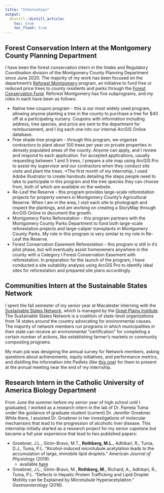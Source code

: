 ```yaml
---
title: "Internships"
output:
  distill::distill_article:
    toc: true
    toc_float: true
---
```


## Forest Conservation Intern at the Montgomery County Planning Department

I have been the forest conservation intern in the Intake and Regulatory Coordination division of the Montgomery County Planning Department since June 2020. The majority of my work has been focused on the department's [Reforest Montgomery](montgomeryplanning.org/reforest) program, an initiative to fund free or reduced price trees to county residents and parks through the [Forest Conservation Fund](https://montgomeryplanning.org/planning/environment/forest-conservation-and-trees/forest-conservation-fund/). Reforest Montgomery has five subprograms, and my roles in each have been as follows:

* Native tree coupon program - this is our most widely used program, allowing anyone planting a tree in the county to purchase a tree for $40 off at a participating nursery. Coupons with information including address, tree species, and price are sent to the department for reimbursement, and I log each one into our internal ArcGIS Online database.
* Free shade tree program - through this program, we organize contractors to plant about 100 trees per year on private properties in densely populated areas of the county. Anyone can apply, and I review and respond to each application. For accepted applications, usually requesting between 1 and 5 trees, I prepare a site map using ArcGIS Pro to assist my supervisor and our contractors when they conduct site visits and plant the trees. 
  *The first month of my internship, I used Adobe Illustrator to create handouts detailing the steps people need to take to participate in this program and the tree species they can choose from, both of which are available on the website.
* Re-Leaf the Reserve - this program provides large-scale reforestation projects for property owners in Montgomery County's Agricultural Reserve. When I am in the area, I visit each site to photograph and inspect the plantings, and am working on creating a StoryMap through ArcGIS Online to document the growth.
* Montgomery Parks Reforestation - this program partners with the Montgomery County Parks Department to fund both large-scale reforestation projects and large-caliper transplants in Montgomery County Parks. My role in this program is very similar to my role in Re-Leaf the Reserve.
* Forest Conservation Easement Reforestation - this program is still in it's pilot phase, but will eventually assist homeowners anywhere in the county with a Category I Forest Conservation Easement with reforestation. In preparation for the launch of the program, I have conducted a site suitability analysis using ArcGIS Pro to identify ideal sites for reforestation and prepared site plans accordingly.


## Communities Intern at the Sustainable States Network

I spent the fall semester of my senior year at Macalester interning with the [Sustainable States Network](https://www.sustainablestates.net/), which is managed by the [Great Plains Institute](https://betterenergy.org/). The Sustainable States Network is a coalition of state-level organizations from 14 states around the country advocating for environmental causes. The majority of network members run programs in which municipalities in their state can receive an environmental "certification" for completing a certain number of actions, like establishing farmer's markets or community composting programs.

My main job was designing the annual survey for Network members, asking questions about achievements, equity initiatives, and performance metrics, and distilling the information into Padlets (like [this one](https://greatplainsinstitute.padlet.org/kacuna3/i7jzkzbnw14d6xwl)) for them to present at the annual meeting near the end of my internship. 

## Research Intern in the Catholic University of America Biology Department

From June the summer before my senior year of high school until I graduated, I worked as a research intern in the lab of Dr. Pamela Tuma under the guidance of graduate student (current) Dr. Jennifer Groebner. While there, I assisted Dr. Groebner in her investigations of molecular mechanisms that lead to the progression of alcoholic liver disease. This internship initially started as a research project for my senior capstone but became a full year experience that lead to two published papers:

* Groebner, J.L., Girón-Bravo, M.T., **Rothberg, M.L.**, Adhikari, R., Tuma, D.J., Tuma, P.L. “Alcohol-induced microtubule acetylation leads to the accumulation of large, immobile lipid droplets.” *American Journal of Physiology* (2019).
  * available [here](https://journals.physiology.org/doi/full/10.1152/ajpgi.00026.2019)
* Groebner, J.L., Girón-Bravo, M., **Rothberg, M.**, Richard, A., Adhikari, R., Tuma, P.L. “Defects in Hepatic Protein Trafficking and Lipid Droplet Motility can be Explained by Microtubule Hyperacetylation.” *Gastroenterology* (2018).

